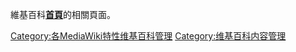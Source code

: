 {{Wikipedia category}}

維基百科'''[[Wikipedia:首頁|首頁]]'''的相關頁面。
{{hiddencat}}
{{Commonscat|Topics}}

[[Category:各MediaWiki特性维基百科管理|Category:各MediaWiki特性维基百科管理]]
[[Category:维基百科内容管理|Category:维基百科内容管理]]